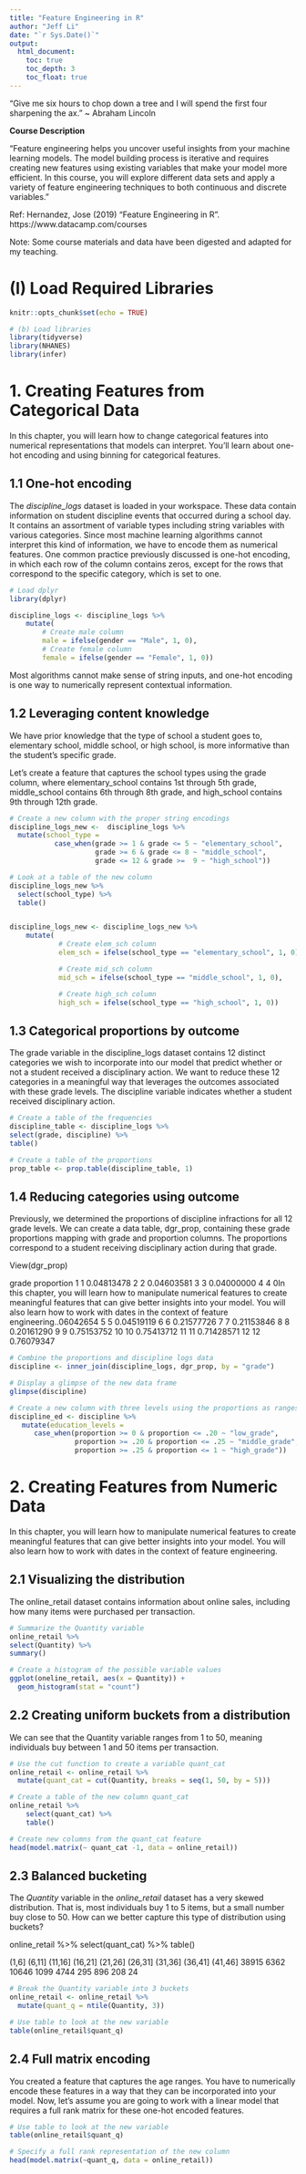 ```yaml
---
title: "Feature Engineering in R"
author: "Jeff Li"
date: "`r Sys.Date()`"
output: 
  html_document: 
    toc: true
    toc_depth: 3
    toc_float: true
---
```


“Give me six hours to chop down a tree and I will spend the first four sharpening the ax.”  ~ Abraham Lincoln 


**Course Description**

"Feature engineering helps you uncover useful insights from your machine learning models. The model building process is iterative and requires creating new features using existing variables that make your model more efficient. In this course, you will explore different data sets and apply a variety of feature engineering techniques to both continuous and discrete variables." 



Ref: Hernandez, Jose (2019) "Feature Engineering in R". https://www.datacamp.com/courses


Note: Some course materials and data have been digested and adapted for my teaching. 



# (I) Load Required Libraries

```r
knitr::opts_chunk$set(echo = TRUE)

# (b) Load libraries
library(tidyverse)
library(NHANES)
library(infer)
```

# 1. Creating Features from Categorical Data

In this chapter, you will learn how to change categorical features into numerical representations that models can interpret. You'll learn about one-hot encoding and using binning for categorical features.

## 1.1 One-hot encoding

The *discipline_logs* dataset is loaded in your workspace. These data contain information on student discipline events that occurred during a school day. It contains an assortment of variable types including string variables with various categories. Since most machine learning algorithms cannot interpret this kind of information, we have to encode them as numerical features. One common practice previously discussed is one-hot encoding, in which each row of the column contains zeros, except for the rows that correspond to the specific category, which is set to one.

```r
# Load dplyr
library(dplyr)

discipline_logs <- discipline_logs %>%	
	mutate( 
  		# Create male column
  		male = ifelse(gender == "Male", 1, 0),
  		# Create female column
  		female = ifelse(gender == "Female", 1, 0))
```

Most algorithms cannot make sense of string inputs, and one-hot encoding is one way to numerically represent contextual information.


## 1.2 Leveraging content knowledge
We have prior knowledge that the type of school a student goes to, elementary school, middle school, or high school, is more informative than the student's specific grade.

Let's create a feature that captures the school types using the grade column, where elementary_school contains 1st through 5th grade, middle_school contains 6th through 8th grade, and high_school contains 9th through 12th grade.

```r
# Create a new column with the proper string encodings
discipline_logs_new <-  discipline_logs %>%
  mutate(school_type = 
           case_when(grade >= 1 & grade <= 5 ~ "elementary_school",
                     grade >= 6 & grade <= 8 ~ "middle_school",
                     grade <= 12 & grade >=  9 ~ "high_school"))

# Look at a table of the new column 
discipline_logs_new %>%
  select(school_type) %>%
  table()


discipline_logs_new <- discipline_logs_new %>%	
	mutate( 
  			# Create elem_sch column
  			elem_sch = ifelse(school_type == "elementary_school", 1, 0),

 			# Create mid_sch column
  			mid_sch = ifelse(school_type == "middle_school", 1, 0),

  			# Create high_sch column
  			high_sch = ifelse(school_type == "high_school", 1, 0))
```


## 1.3 Categorical proportions by outcome

The grade variable in the discipline_logs dataset contains 12 distinct categories we wish to incorporate into our model that predict whether or not a student received a disciplinary action. We want to reduce these 12 categories in a meaningful way that leverages the outcomes associated with these grade levels. The discipline variable indicates whether a student received disciplinary action.

```r
# Create a table of the frequencies
discipline_table <- discipline_logs %>%
select(grade, discipline) %>%
table()

# Create a table of the proportions
prop_table <- prop.table(discipline_table, 1)
```


## 1.4 Reducing categories using outcome

Previously, we determined the proportions of discipline infractions for all 12 grade levels. We can create a data table, dgr_prop, containing these grade proportions mapping with grade and proportion columns. The proportions correspond to a student receiving disciplinary action during that grade.

View(dgr_prop)

   grade proportion
1      1 0.04813478
2      2 0.04603581
3      3 0.04000000
4      4 0In this chapter, you will learn how to manipulate numerical features to create meaningful features that can give better insights into your model. You will also learn how to work with dates in the context of feature engineering..06042654
5      5 0.04519119
6      6 0.21577726
7      7 0.21153846
8      8 0.20161290
9      9 0.75153752
10    10 0.75413712
11    11 0.71428571
12    12 0.76079347

```r
# Combine the proportions and discipline logs data
discipline <- inner_join(discipline_logs, dgr_prop, by = "grade")

# Display a glimpse of the new data frame
glimpse(discipline)

# Create a new column with three levels using the proportions as ranges
discipline_ed <- discipline %>%
   mutate(education_levels = 
      case_when(proportion >= 0 & proportion <= .20 ~ "low_grade",
                proportion >= .20 & proportion <= .25 ~ "middle_grade", 
                proportion >= .25 & proportion <= 1 ~ "high_grade"))
```


# 2. Creating Features from Numeric Data

In this chapter, you will learn how to manipulate numerical features to create meaningful features that can give better insights into your model. You will also learn how to work with dates in the context of feature engineering.

## 2.1 Visualizing the distribution

The online_retail dataset contains information about online sales, including how many items were purchased per transaction.

```r
# Summarize the Quantity variable
online_retail %>%
select(Quantity) %>%
summary()

# Create a histogram of the possible variable values
ggplot(oneline_retail, aes(x = Quantity)) + 
  geom_histogram(stat = "count")
```

## 2.2 Creating uniform buckets from a distribution

We can see that the Quantity variable ranges from 1 to 50, meaning individuals buy between 1 and 50 items per transaction.

```r
# Use the cut function to create a variable quant_cat
online_retail <- online_retail %>% 
  mutate(quant_cat = cut(Quantity, breaks = seq(1, 50, by = 5)))

# Create a table of the new column quant_cat
online_retail %>%
	select(quant_cat) %>%
	table()

# Create new columns from the quant_cat feature
head(model.matrix(~ quant_cat -1, data = online_retail))
```

## 2.3 Balanced bucketing

The *Quantity* variable in the *online_retail* dataset has a very skewed distribution. That is, most individuals buy 1 to 5 items, but a small number buy close to 50. How can we better capture this type of distribution using buckets?

online_retail %>% 
    select(quant_cat) %>%
    table()

(1,6]  (6,11] (11,16] (16,21] (21,26] (26,31] (31,36] (36,41] (41,46] 
38915    6362   10646    1099    4744     295     896     208      24 


```r
# Break the Quantity variable into 3 buckets
online_retail <- online_retail %>% 
  mutate(quant_q = ntile(Quantity, 3))

# Use table to look at the new variable
table(online_retail$quant_q)
```

## 2.4 Full matrix encoding

You created a feature that captures the age ranges. You have to numerically encode these features in a way that they can be incorporated into your model. Now, let's assume you are going to work with a linear model that requires a full rank matrix for these one-hot encoded features.


```r
# Use table to look at the new variable
table(online_retail$quant_q)

# Specify a full rank representation of the new column
head(model.matrix(~quant_q, data = online_retail))
```










